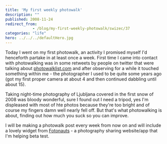 ```yaml
---
title: 'My first weekly photowalk'
description: ""
published: 2008-11-24
redirect_from: 
            - /blog/my-first-weekly-photowalk/swizec/37
categories: "life"
hero: ../../../defaultHero.jpg
---
```

Today I went on my first photowalk, an activity I promised myself I&#x27;d henceforth partake in at least once a week. First time I came into contact with photowalking was in some retweets by people on twitter that were talking about [photowalklist.com](http://www.photowalklist.com/) and after observing for a while it touched something within me - the photographer I used to be quite some years ago (got my first proper camera at about 4 and then continued dabbling until about 15).

Taking night-time photography of Ljubljana covered in the first snow of 2008 was bloody wonderful, sure I found out I need a tripod, yes I&#x27;m displeased with most of hte photos because they&#x27;re too bright and of course my fingers damn well nearly fell off. But that&#x27;s what photowalking is about, finding out how much you suck so you can improve.

I will be making a photowalk post every week from now on and will include a lovely widget from [Fotonauts](http://www.fotonauts.com/) - a photography sharing website/app that I&#x27;m helping beta test.